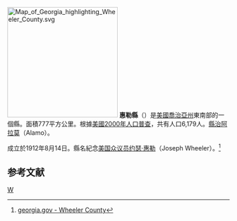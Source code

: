 {{noteTA
|T=zh-hans:惠勒县 (佐治亚州);zh-hk:惠勒縣 (喬治亞州);zh-tw:惠勒郡 (喬治亞州);
}}

{{Otheruses|惠勒縣|subject=美國喬治亞州的一個縣|other=同名的縣}}
[[File:Map_of_Georgia_highlighting_Wheeler_County.svg|250px]]
'''惠勒縣'''（{{lang-en|Wheeler County}}）是[[美國|美國]][[喬治亞州|喬治亞州]]東南部的一個縣。面積777平方公里。根據[[美國2000年人口普查|美國2000年人口普查]]，共有人口6,179人。[[縣治|縣治]][[阿拉莫_(喬治亞州)|阿拉莫]]（Alamo）。

成立於1912年8月14日。縣名紀念[[美国众议院|美国众议员]][[约瑟·惠勒|约瑟·惠勒]]（Joseph Wheeler）。<ref>[http://wheelercounty.georgia.gov/03/home/0,2230,8483964,00.html;jsessionid=9F994A4A376EFBC021749D9FBBFD1182 georgia.gov - Wheeler County]{{Dead link|date=2020年1月 |bot=InternetArchiveBot |fix-attempted=yes }}</ref>

==参考文献==
<div class="references-small">
<references />
</div>
{{惠勒縣 (喬治亞州)}}
{{佐治亚州}}
[[Category:佐治亚州行政区划|W]]